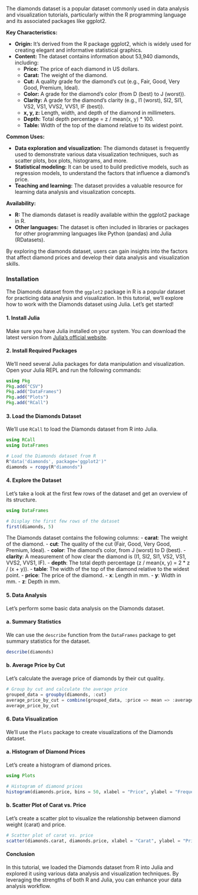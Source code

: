 The diamonds dataset is a popular dataset commonly used in data analysis and visualization tutorials, particularly within the R programming language and its associated packages like ggplot2. 

**Key Characteristics:**

* **Origin:** It's derived from the R package ggplot2, which is widely used for creating elegant and informative statistical graphics.
* **Content:** The dataset contains information about 53,940 diamonds, including:
    * **Price:** The price of each diamond in US dollars.
    * **Carat:** The weight of the diamond.
    * **Cut:** A quality grade for the diamond's cut (e.g., Fair, Good, Very Good, Premium, Ideal).
    * **Color:** A grade for the diamond's color (from D (best) to J (worst)).
    * **Clarity:** A grade for the diamond's clarity (e.g., I1 (worst), SI2, SI1, VS2, VS1, VVS2, VVS1, IF (best)).
    * **x, y, z:** Length, width, and depth of the diamond in millimeters.
    * **Depth:** Total depth percentage = z / mean(x, y) * 100.
    * **Table:** Width of the top of the diamond relative to its widest point.

**Common Uses:**

* **Data exploration and visualization:** The diamonds dataset is frequently used to demonstrate various data visualization techniques, such as scatter plots, box plots, histograms, and more.
* **Statistical modeling:** It can be used to build predictive models, such as regression models, to understand the factors that influence a diamond's price.
* **Teaching and learning:** The dataset provides a valuable resource for learning data analysis and visualization concepts.

**Availability:**

* **R:** The diamonds dataset is readily available within the ggplot2 package in R.
* **Other languages:** The dataset is often included in libraries or packages for other programming languages like Python (pandas) and Julia (RDatasets).

By exploring the diamonds dataset, users can gain insights into the factors that affect diamond prices and develop their data analysis and visualization skills.


### Installation

The Diamonds dataset from the `ggplot2` package in R is a popular dataset for practicing data analysis and visualization. In this tutorial, we'll explore how to work with the Diamonds dataset using Julia. Let's get started!

#### 1. Install Julia
Make sure you have Julia installed on your system. You can download the latest version from [Julia's official website](https://julialang.org/downloads/).

#### 2. Install Required Packages
We'll need several Julia packages for data manipulation and visualization. Open your Julia REPL and run the following commands:

```julia
using Pkg
Pkg.add("CSV")
Pkg.add("DataFrames")
Pkg.add("Plots")
Pkg.add("RCall")
```

#### 3. Load the Diamonds Dataset
We'll use `RCall` to load the Diamonds dataset from R into Julia.

```julia
using RCall
using DataFrames

# Load the Diamonds dataset from R
R"data('diamonds', package='ggplot2')"
diamonds = rcopy(R"diamonds")
```

#### 4. Explore the Dataset
Let's take a look at the first few rows of the dataset and get an overview of its structure.

```julia
using DataFrames

# Display the first few rows of the dataset
first(diamonds, 5)
```

The Diamonds dataset contains the following columns:
- **carat**: The weight of the diamond.
- **cut**: The quality of the cut (Fair, Good, Very Good, Premium, Ideal).
- **color**: The diamond's color, from J (worst) to D (best).
- **clarity**: A measurement of how clear the diamond is (I1, SI2, SI1, VS2, VS1, VVS2, VVS1, IF).
- **depth**: The total depth percentage (z / mean(x, y) = 2 * z / (x + y)).
- **table**: The width of the top of the diamond relative to the widest point.
- **price**: The price of the diamond.
- **x**: Length in mm.
- **y**: Width in mm.
- **z**: Depth in mm.

#### 5. Data Analysis
Let's perform some basic data analysis on the Diamonds dataset.

#### a. Summary Statistics
We can use the `describe` function from the `DataFrames` package to get summary statistics for the dataset.

```julia
describe(diamonds)
```

#### b. Average Price by Cut
Let's calculate the average price of diamonds by their cut quality.

```julia
# Group by cut and calculate the average price
grouped_data = groupby(diamonds, :cut)
average_price_by_cut = combine(grouped_data, :price => mean => :average_price)
average_price_by_cut
```

#### 6. Data Visualization
We'll use the `Plots` package to create visualizations of the Diamonds dataset.

#### a. Histogram of Diamond Prices
Let's create a histogram of diamond prices.

```julia
using Plots

# Histogram of diamond prices
histogram(diamonds.price, bins = 50, xlabel = "Price", ylabel = "Frequency", title = "Histogram of Diamond Prices")
```

#### b. Scatter Plot of Carat vs. Price
Let's create a scatter plot to visualize the relationship between diamond weight (carat) and price.

```julia
# Scatter plot of carat vs. price
scatter(diamonds.carat, diamonds.price, xlabel = "Carat", ylabel = "Price", title = "Carat vs. Price")
```

#### Conclusion
In this tutorial, we loaded the Diamonds dataset from R into Julia and explored it using various data analysis and visualization techniques. By leveraging the strengths of both R and Julia, you can enhance your data analysis workflow. 